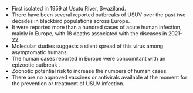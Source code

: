 - First isolated  in 1959 at Usutu River, Swaziland.
- There have been several reported outbreaks of USUV over the past two decades in blackbird populations across Europe. 
- It were reported more than a hundred cases of acute human infection, mainly in Europe, with 18 deaths associated with the diseases in 2021-22. 
- Molecular studies suggests a silent spread of this virus among asymptomatic humans. 
- The human cases reported in Europe were concomitant with an epizootic outbreak . 
- Zoonotic potential risk to increase the numbers of human cases. 
- There are no approved vaccines or antivirals available at the moment for the prevention or treatment of USUV infection. 
